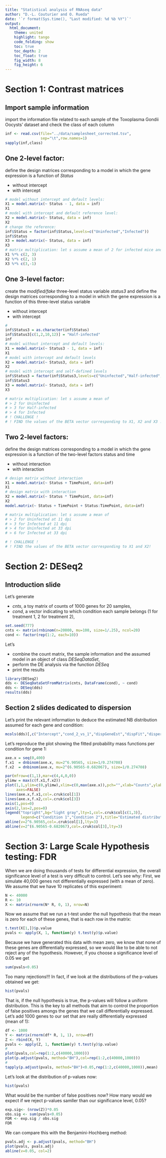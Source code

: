 ```yaml
---
title: "Statistical analysis of RNAseq data" 
author: "D.-L. Couturier and O. Rueda"
date: '`r format(Sys.time(), "Last modified: %d %b %Y")`'
output:
  html_document:
    theme: united 
    highlight: tango
    code_folding: show    
    toc: true           
    toc_depth: 2       
    toc_float: true     
    fig_width: 8
    fig_height: 6
---
```




# Section 1: Contrast matrices

## Import sample information

import the information file related to each sample of the Toxoplasma Gondii Oocysts' dataset and check the class of each column

```r
inf <- read.csv(file="../data/samplesheet_corrected.tsv",
                sep="\t",row.names=1)
sapply(inf,class)
```


## One 2-level factor:

define the design matrices corresponding to a model in which the gene expression is a function of *Status*

* without intercept
* with intercept


```r
# model without intercept and default levels:
X1 = model.matrix(~ Status - 1, data = inf)
X1 
# model with intercept and default reference level:
X2 = model.matrix(~ Status, data = inf)
X2
# change the reference:
inf$Status = factor(inf$Status,levels=c("Uninfected","Infected"))
inf$Status
X3 = model.matrix(~ Status, data = inf)
X3
# matrix multiplication: let s assume a mean of 2 for infected mice and of 3 for uninfected ones
X1 %*% c(2, 3)
X2 %*% c(2, 1)
X3 %*% c(3,-1)
```


## One 3-level factor:

create the *modified/fake* three-level status variable *status3* and define the design matrices corresponding to a model in which the gene expression is a function of this three-level status variable

* without intercept
* with intercept
   

```r
#
inf$Status3 = as.character(inf$Status)
inf$Status3[c(1,2,10,12)] = "Half-infected"
inf
# model without intercept and default levels:
X1 = model.matrix(~ Status3 - 1, data = inf)
X1
# model with intercept and default levels
X2 = model.matrix(~ Status3, data = inf)
X2
# model with intercept and self-defined levels
inf$Status3 = factor(inf$Status3,levels=c("Uninfected","Half-infected","Infected"))
inf$Status3
X3 = model.matrix(~ Status3, data = inf)
X3

# matrix multiplication: let s assume a mean of 
# > 2 for Uninfected 
# > 3 for Half-infected
# > 4 for Infected
# ! CHALLENGE !
# ! FIND the values of the BETA vector corresponding to X1, X2 and X3 !

```

## Two 2-level factors:

define the design matrices corresponding to a model in which the gene expression is a function of the two-level factors  status and time

* without interaction
* with interaction



```r
# design matrix without interaction
X1 = model.matrix(~ Status + TimePoint, data=inf)
X1
# design matrix with interaction
X2 = model.matrix(~ Status * TimePoint, data=inf)
X2 
model.matrix(~ Status + TimePoint + Status:TimePoint, data=inf)

# matrix multiplication: let s assume a mean of 
# > 2 for Uninfected at 11 dpi
# > 3 for Infected at 11 dpi
# > 4 for Uninfected at 33 dpi
# > 6 for Infected at 33 dpi

# ! CHALLENGE !
# ! FIND the values of the BETA vector corresponding to X1 and X2!

```



# Section 2: DESeq2


## Introduction slide

Let's generate

* *cnts*, a toy matrix of counts of 1000 genes for 20 samples,
* *cond*, a vector indicating to which condition each sample belongs (1 for treatment 1, 2 for treatment 2),

```r
set.seed(777)
cnts <- matrix(rnbinom(n=20000, mu=100, size=1/.25), ncol=20)
cond <- factor(rep(1:2, each=10))
```

Let's 

* combine the count matrix, the sample information and the assumed model in an object of class *DESeqDataSet*,
* perform the DE analysis via the function *DESeq*
* print the results

```r
library(DESeq2)
dds <- DESeqDataSetFromMatrix(cnts, DataFrame(cond), ~ cond)
dds <- DESeq(dds)
results(dds)
```

## Section 2 slides dedicated to dispersion 

Let's print the relevant information to deduce the estimated NB distribution assumed for each gene and condition:

```r
mcols(dds)[,c("Intercept","cond_2_vs_1","dispGeneEst","dispFit","dispersion")]
```

Let's reproduce the plot showing the fitted probability mass functions per condition for gene 1:

```r
axe.x = seq(0,400)
f.x1  = dnbinom(axe.x, mu=2^6.90565, size=1/0.274708)
f.x2  = dnbinom(axe.x, mu=2^(6.90565-0.682067), size=1/0.274708)

par(mfrow=c(1,1),mar=c(4,4,0,0))
ylimw = max(c(f.x1,f.x2))
plot(1,1,ylim=c(0,ylimw),xlim=c(0,max(axe.x)),pch="",xlab="Counts",ylab="Probability",
     axes=FALSE)
lines(axe.x,f.x1,col=.cruk$col[1])
lines(axe.x,f.x2,col=.cruk$col[3])
axis(1,pos=0)
axis(2,las=2,pos=0)
legend("topright",bg="light gray",lty=1,col=.cruk$col[c(1,3)],
       legend=c("Condition 1","Condition 2"),title="Estimated distributions",box.lwd=NA)
abline(v=2^6.90565,col=.cruk$col[1],lty=3)
abline(v=2^(6.90565-0.682067),col=.cruk$col[3],lty=3)

```


# Section 3: Large Scale Hypothesis testing: FDR


When we are doing thousands of tests for differential expression, the overall significance level of a test is very difficult to control. Let's see why:
First, we simulate 40,000 genes not differentially expressed (with a mean of zero). We assume that we have 10 replicates of this experiment:
```r

N <- 40000
R <- 10
X <- matrix(rnorm(N* R, 0, 1), nrow=N)
```
Now we assume that we run a t-test under the null hypothesis that the mean is zero for each of these genes, that is each row in the matrix:
```r
t.test(X[1,])$p.value
pvals <- apply(X, 1, function(y) t.test(y)$p.value)
```
Because we have generated this data with mean zero, we know that none of these genes are differentially expressed, so we would like to be able to not reject any of the hypothesis. However, if you choose a significance level of 0.05 we get 
```r
sum(pvals<0.05)
```
Too many rejections!!!
In fact, if we look at the distributions of the p-values obtained we get:
```r
hist(pvals)
```


That is, if the null hypothesis is true, the p-values will follow a uniform distribution.
This is the key to all methods that aim to control the proportion of false positives amongs the genes that we call differentially expressed. Let's add 1000 genes to our set that are really differentially expressed (mean of 1):
```r
df <- 1000
Y <- matrix(rnorm(df* R, 1, 1), nrow=df)
Z <- rbind(X, Y)
pvals <- apply(Z, 1, function(y) t.test(y)$p.value)
#
plot(pvals,col=rep(1:2,c(40000,1000)))
plot(p.adjust(pvals, method="BH"),col=rep(1:2,c(40000,1000)))
#
tapply(p.adjust(pvals, method="BH")<0.05,rep(1:2,c(40000,1000)),mean)
```
Let's look at the distribution of p-values now:
```r
hist(pvals)
```


What would be the number of false positives now? How many would we expect if we reject p-values samller than our significance level, 0.05?
```r
exp.sig<- (nrow(Z))*0.05
obs.sig <- sum(pvals<0.05)
FDR <- exp.sig / obs.sig
FDR
```
We can compare this with the Benjamini-Hochberg method:
```r
pvals.adj <- p.adjust(pvals, method="BH")
plot(pvals, pvals.adj)
abline(v=0.05, col=2)
```

